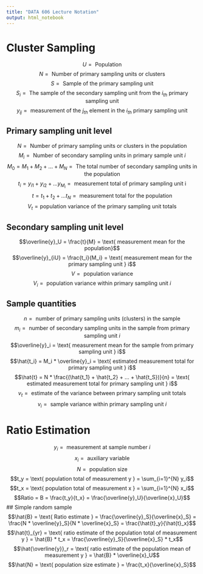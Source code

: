 ```yaml
---
title: "DATA 606 Lecture Notation"
output: html_notebook
---
```


# Cluster Sampling
$$U = \text{ Population}$$
$$N = \text{ Number of primary sampling units or clusters}$$
$$S = \text{ Sample of the primary sampling unit}$$
$$S_i = \text{ The sample of the secondary sampling unit from the } i_{th} \text{ primary sampling unit}$$
$$y_{ij} = \text{ measurement of the } j_{th} \text{ element in the } i_{th} \text{ primary sampling unit}$$

## Primary sampling unit level
$$N = \text{ Number of primary sampling units or clusters in the population}$$
$$M_i = \text{ Number of secondary sampling units in primary sample unit } i$$
$$M_0 = M_1 + M_2 + ... + M_N = \text{ The total number of secondary sampling units in the population}$$
$$t_i = y_{i1} + y_{i2} + ... y_{M_i} = \text{ measurement total of primary sampling unit i}$$
$$t = t_1 + t_2 + ... t_N = \text{ measurement total for the population}$$
$$V_t = \text{population variance of the primary sampling unit totals}$$

## Secondary sampling unit level
$$\overline{y}_U = \frac{t}{M} =  \text{ measurement mean for the population}$$
$$\overline{y}_{iU} = \frac{t_i}{M_i} =  \text{ measurement mean for the primary sampling unit } i$$
$$V = \text{ population variance}$$
$$V_i = \text{ population variance within primary sampling unit } i$$

## Sample quantities
$$n = \text{ number of primary sampling units (clusters) in the sample}$$
$$m_i = \text{ number of secondary sampling units in the sample from primary sampling unit } i$$
$$\overline{y}_i =  \text{ measurement mean for the sample from primary sampling unit } i$$
$$\hat{t_i} = M_i * \overline{y}_i = \text{ estimated measurement total for primary sampling unit } i$$
$$\hat{t} = N * \frac{(\hat{t_1} + \hat{t_2} + ... + \hat{t_S})}{n} = \text{ estimated measurement total for primary sampling unit } i$$
$$v_t = \text{ estimate of the variance between primary sampling unit totals}$$
$$v_i = \text{ sample variance within primary sampling unit } i$$

# Ratio Estimation

$$y_i = \text{ measurement at sample number } i$$
$$x_i = \text{ auxiliary variable}$$
$$N = \text{ population size}$$
$$t_y = \text{ population total of measurement y } = \sum_{i=1}^{N} y_i$$
$$t_x = \text{ population total of measurement x } = \sum_{i=1}^{N} x_i$$
$$Ratio = B = \frac{t_y}{t_x} = \frac{\overline{y}_U}{\overline{x}_U}$$
## Simple random sample
$$\hat{B} = \text{ Ratio estimate } = \frac{\overline{y}_S}{\overline{x}_S} = \frac{N * \overline{y}_S}{N * \overline{x}_S} = \frac{\hat{t}_y}{\hat{t}_x}$$
$$\hat{t}_{yr} = \text{ ratio estimate of the population total of measurement y } = \hat{B} * t_x = \frac{\overline{y}_S}{\overline{x}_S} * t_x$$
$$\hat{\overline{y}}_r = \text{ ratio estimate of the population mean of measurement y } = \hat{B} * \overline{x}_U$$
$$\hat{N} = \text{ population size estimate } = \frac{t_x}{\overline{x}_S}$$